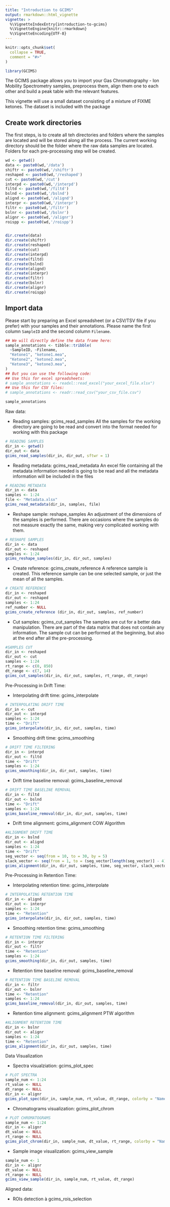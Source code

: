 ```yaml
---
title: "Introduction to GCIMS"
output: rmarkdown::html_vignette
vignette: >
  %\VignetteIndexEntry{introduction-to-gcims}
  %\VignetteEngine{knitr::rmarkdown}
  %\VignetteEncoding{UTF-8}
---
```


```r
knitr::opts_chunk$set(
  collapse = TRUE,
  comment = "#>"
)
```

```r
library(GCIMS)
```

The GCIMS package allows you to import your Gas Chromatography - Ion Mobility Spectrometry samples,
preprocess them, align them one to each other and build a peak table with the relevant features.

This vignette will use a small dataset consisting of a mixture of FIXME ketones. The
dataset is included with the package

## Create work directories

The first steps, is to create all teh directories and folders where the samples are located and will be stored along all the process. 
The current working directory should be the folder where the raw data samples are located. Folders for each pre-processing step will be 
created.

```r
wd <- getwd()
data <- paste0(wd,'/data')
shiftr <- paste0(wd,'/shiftr')
reshaped <- paste0(wd,'/reshaped')
cut <- paste0(wd,'/cut')
interpd <- paste0(wd,'/interpd')
filtd <- paste0(wd,'/filtd')
bslnd <- paste0(wd,'/bslnd')
alignd <- paste0(wd,'/alignd')
interpr <- paste0(wd,'/interpr')
filtr <- paste0(wd,'/filtr')
bslnr <- paste0(wd,'/bslnr')
alignr <- paste0(wd,'/alignr')
roispp <- paste0(wd,'/roispp')


dir.create(data)
dir.create(shiftr)
dir.create(reshaped)
dir.create(cut)
dir.create(interpd)
dir.create(filtd)
dir.create(bslnd)
dir.create(alignd)
dir.create(interpr)
dir.create(filtr)
dir.create(bslnr)
dir.create(alignr)
dir.create(roispp)
```

## Import data

Please start by preparing an Excel spreadsheet (or a CSV/TSV file if you prefer)
with your samples and their annotations. Please name the first column `SampleID`
and the second column `Filename`.

```r
## We will directly define the data frame here:
sample_annotations <- tibble::tribble(
  ~SampleID, ~Filename,
  "Ketone1", "ketone1.mea",
  "Ketone2", "ketone2.mea",
  "Ketone3", "ketone3.mea",
)
## But you can use the following code:
## Use this for excel spreadsheets:
# sample_annotations <- readxl::read_excel("your_excel_file.xlsx")
## Use this for CSV files:
# sample_annotations <- readr::read_csv("your_csv_file.csv")

sample_annotations
```

Raw data:

- Reading samples: gcims_read_samples
All the samples for the working directory are going to be read and convert into the format needed for working with this package

```r
# READING SAMPLES
dir_in <- getwd()
dir_out <- data
gcims_read_samples(dir_in, dir_out, sftwr = 1)
```

- Reading metadata: gcims_read_metadata
An excel file containing all the metadata information needed is going to be read and all the metadata information will be included 
in the files

```r
# READING METADATA
dir_in <- data
samples <- 1:24
file <- "Metadata.xlsx"
gcims_read_metadata(dir_in, samples, file)
```

- Reshape sample: reshape_samples
An adjustment of the dimensions of the samples is performed. There are occasions where the samples do not measure exactly the same,
making very complicated working with them.

```r
# RESHAPE SAMPLES
dir_in <- data
dir_out <- reshaped
samples <- 1:24
gcims_reshape_samples(dir_in, dir_out, samples)
```

- Create reference: gcims_create_reference
A reference sample is created. This reference sample can be one selected sample, or just the mean of all the samples.

```r
# CREATE REFERENCE
dir_in <- reshaped
dir_out <- reshaped
samples <- 1:24
ref_number <- NULL
gcims_create_reference (dir_in, dir_out, samples, ref_number)
```

- Cut samples: gcims_cut_samples
The samples are cut for a better data manipulation. There are part of the data matrix that does not contain any information.
The sample cut can be performed at the beginning, but also at the end after all the pre-processing.

```r
#SAMPLES CUT
dir_in <- reshaped
dir_out <- cut
samples <- 1:24
rt_range <- c(0, 850)
dt_range <- c(7, 14)
gcims_cut_samples(dir_in, dir_out, samples, rt_range, dt_range)
```

Pre-Processing in Drift Time:

- Interpolating drift time: gcims_interpolate

```r
# INTERPOLATING DRIFT TIME
dir_in <- cut
dir_out <- interpd
samples <- 1:24
time <- "Drift"
gcims_interpolate(dir_in, dir_out, samples, time)
```

- Smoothing drift time: gcims_smoothing

```r
# DRIFT TIME FILTERING
dir_in <- interpd
dir_out <- filtd
time <- "Drift"
samples <- 1:24
gcims_smoothing(dir_in, dir_out, samples, time)
```

- Drift time baseline removal: gcims_baseline_removal

```r
# DRIFT TIME BASELINE REMOVAL
dir_in <- filtd
dir_out <- bslnd
time <- "Drift"
samples <- 1:24
gcims_baseline_removal(dir_in, dir_out, samples, time)
```

- Drift time alignment: gcims_alignment
COW Algorithm

```r
#ALIGNMENT DRIFT TIME
dir_in <- bslnd
dir_out <- alignd
samples <- 1:24
time <- "Drift"
seg_vector <- seq(from = 10, to = 30, by = 5)
slack_vector <- seq(from = 1, to = (seg_vector[length(seg_vector)] - 4), by = 3)
gcims_alignment(dir_in, dir_out, samples, time, seg_vector, slack_vector)
```


Pre-Processing in Retention Time:

- Interpolating retention time: gcims_interpolate

```r
# INTERPOLATING RETENTION TIME
dir_in <- alignd
dir_out <- interpr
samples <- 1:24
time <- "Retention"
gcims_interpolate(dir_in, dir_out, samples, time)
```

- Smoothing retention time: gcims_smoothing

```r
# RETENTION TIME FILTERING
dir_in <- interpr
dir_out <- filtr
time <- "Retention"
samples <- 1:24
gcims_smoothing(dir_in, dir_out, samples, time)
```

- Retention time baseline removal: gcims_baseline_removal

```r
# RETENTION TIME BASELINE REMOVAL
dir_in <- filtr
dir_out <- bslnr
time <- "Retention"
samples <- 1:24 
gcims_baseline_removal(dir_in, dir_out, samples, time)
```

- Retention time alignment: gcims_alignment
PTW algorithm

```r
#ALIGNMENT RETENTION TIME
dir_in <- bslnr
dir_out <- alignr
samples <- 1:24
time <- "Retention"
gcims_alignment(dir_in, dir_out, samples, time)
```


Data Visualization

- Spectra visualziation: gcims_plot_spec

```r
# PLOT SPECTRA
sample_num <- 1:24
rt_value <- NULL
dt_range <- NULL
dir_in <- alignr
gcims_plot_spec(dir_in, sample_num, rt_value, dt_range, colorby = "Name")
```

- Chromatograms visualization: gcims_plot_chrom

```r
# PLOT CHROMATOGRAMS
sample_num <- 1:24
dir_in <- alignr                          
dt_value <- NULL
rt_range <- NULL
gcims_plot_chrom(dir_in, sample_num, dt_value, rt_range, colorby = "Name")
```

- Sample image visualization: gcims_view_sample

```r
sample_num <- 1
dir_in <- alignr                          
dt_value <- NULL
rt_range <- NULL
gcims_view_sample(dir_in, sample_num, rt_value, dt_range)
```

Aligned data:

- ROIs detection à gcims_rois_selection
